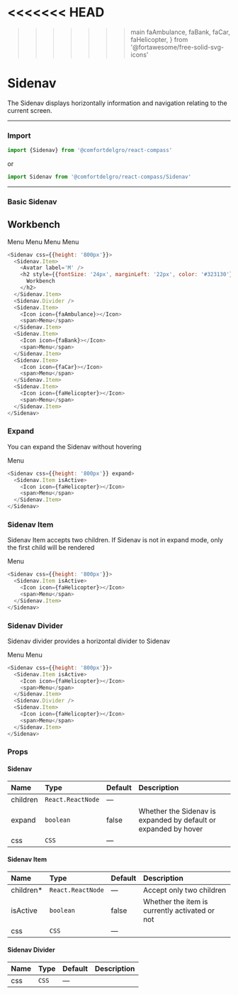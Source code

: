 <<<<<<< HEAD
=======
>>>>>>> main
  faAmbulance,
  faBank,
  faCar,
  faHelicopter,
} from '@fortawesome/free-solid-svg-icons'

# Sidenav

The Sidenav displays horizontally information and navigation relating to the current screen.

---

### Import

```js
import {Sidenav} from '@comfortdelgro/react-compass'
```

or

```js
import Sidenav from '@comfortdelgro/react-compass/Sidenav'
```

---

### Basic Sidenav

<section className={styles.componentShowcaseContainer}>
  <Sidenav css={{height: '800px'}}>
    <Sidenav.Item>
      <Avatar label='M' />
      <h2 style={{fontSize: '24px', marginLeft: '22px', color: '#323130'}}>
        Workbench
      </h2>
    </Sidenav.Item>
    <Sidenav.Divider />
    <Sidenav.Item>
      <Icon icon={faAmbulance}></Icon>
      <span>Menu</span>
    </Sidenav.Item>
    <Sidenav.Item>
      <Icon icon={faBank}></Icon>
      <span>Menu</span>
    </Sidenav.Item>
    <Sidenav.Item>
      <Icon icon={faCar}></Icon>
      <span>Menu</span>
    </Sidenav.Item>
    <Sidenav.Item>
      <Icon icon={faHelicopter}></Icon>
      <span>Menu</span>
    </Sidenav.Item>
  </Sidenav>
</section>

```js
<Sidenav css={{height: '800px'}}>
  <Sidenav.Item>
    <Avatar label='M' />
    <h2 style={{fontSize: '24px', marginLeft: '22px', color: '#323130'}}>
      Workbench
    </h2>
  </Sidenav.Item>
  <Sidenav.Divider />
  <Sidenav.Item>
    <Icon icon={faAmbulance}></Icon>
    <span>Menu</span>
  </Sidenav.Item>
  <Sidenav.Item>
    <Icon icon={faBank}></Icon>
    <span>Menu</span>
  </Sidenav.Item>
  <Sidenav.Item>
    <Icon icon={faCar}></Icon>
    <span>Menu</span>
  </Sidenav.Item>
  <Sidenav.Item>
    <Icon icon={faHelicopter}></Icon>
    <span>Menu</span>
  </Sidenav.Item>
</Sidenav>
```

### Expand

You can expand the Sidenav without hovering

<section className={styles.componentShowcaseContainer}>
  <Sidenav css={{height: '800px'}} expand>
    <Sidenav.Item isActive>
      <Icon icon={faHelicopter}></Icon>
      <span>Menu</span>
    </Sidenav.Item>
  </Sidenav>
</section>

```js {1}
<Sidenav css={{height: '800px'}} expand>
  <Sidenav.Item isActive>
    <Icon icon={faHelicopter}></Icon>
    <span>Menu</span>
  </Sidenav.Item>
</Sidenav>
```

### Sidenav Item

Sidenav Item accepts two children. If Sidenav is not in expand mode, only the first child will be rendered

<section className={styles.componentShowcaseContainer}>
  <Sidenav css={{height: '800px'}}>
    <Sidenav.Item isActive>
      <Icon icon={faHelicopter}></Icon>
      <span>Menu</span>
    </Sidenav.Item>
  </Sidenav>
</section>

```js {2-5}
<Sidenav css={{height: '800px'}}>
  <Sidenav.Item isActive>
    <Icon icon={faHelicopter}></Icon>
    <span>Menu</span>
  </Sidenav.Item>
</Sidenav>
```

### Sidenav Divider

Sidenav divider provides a horizontal divider to Sidenav

<section className={styles.componentShowcaseContainer}>
  <Sidenav css={{height: '800px'}}>
    <Sidenav.Item isActive>
      <Icon icon={faHelicopter}></Icon>
      <span>Menu</span>
    </Sidenav.Item>
    <Sidenav.Divider />
    <Sidenav.Item>
      <Icon icon={faHelicopter}></Icon>
      <span>Menu</span>
    </Sidenav.Item>
  </Sidenav>
</section>

```js {6}
<Sidenav css={{height: '800px'}}>
  <Sidenav.Item isActive>
    <Icon icon={faHelicopter}></Icon>
    <span>Menu</span>
  </Sidenav.Item>
  <Sidenav.Divider />
  <Sidenav.Item>
    <Icon icon={faHelicopter}></Icon>
    <span>Menu</span>
  </Sidenav.Item>
</Sidenav>
```

### Props

#### Sidenav

| Name     | Type              | Default | Description                                                     |
| :------- | :---------------- | :------ | :-------------------------------------------------------------- |
| children | `React.ReactNode` | —       |                                                                 |
| expand   | `boolean`         | false   | Whether the Sidenav is expanded by default or expanded by hover |
| css      | `CSS`             | —       |                                                                 |

#### Sidenav Item

| Name       | Type              | Default | Description                                    |
| :--------- | :---------------- | :------ | :--------------------------------------------- |
| children\* | `React.ReactNode` | —       | Accept only two children                       |
| isActive   | `boolean`         | false   | Whether the item is currently activated or not |
| css        | `CSS`             | —       |                                                |

#### Sidenav Divider

| Name | Type  | Default | Description |
| :--- | :---- | :------ | :---------- |
| css  | `CSS` | —       |             |
